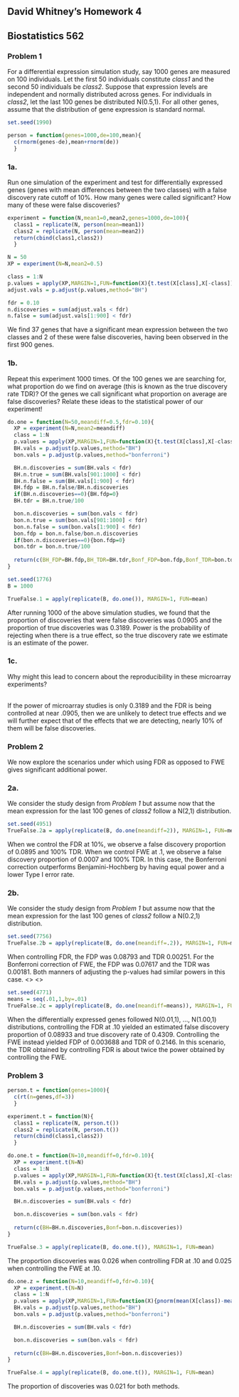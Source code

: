 ## David Whitney's Homework 4
## Biostatistics 562

### Problem 1
For a differential expression simulation study, say 1000 genes are measured on 100 individuals. Let the first 50 individuals constitute *class1* and the second 50 individuals be *class2*. Suppose that expression levels are independent and normally distributed across genes. For individuals in *class2*, let the last 100 genes be distributed N(0.5,1). For all other genes, assume that the distribution of gene expression is standard normal.

```r
set.seed(1990)

person = function(genes=1000,de=100,mean){
  c(rnorm(genes-de),mean+rnorm(de))
  }
```

### 1a.
Run one simulation of the experiment and test for differentially expressed genes (genes with mean differences between the two classes) with a false discovery rate cutoff of 10%. How many genes were called significant? How many of these were false discoveries?

```r
experiment = function(N,mean1=0,mean2,genes=1000,de=100){
  class1 = replicate(N, person(mean=mean1))
  class2 = replicate(N, person(mean=mean2))
  return(cbind(class1,class2))
  }

N = 50
XP = experiment(N=N,mean2=0.5)

class = 1:N
p.values = apply(XP,MARGIN=1,FUN=function(X){t.test(X[class],X[-class])$p.val})
adjust.vals = p.adjust(p.values,method="BH")

fdr = 0.10
n.discoveries = sum(adjust.vals < fdr)
n.false = sum(adjust.vals[1:900] < fdr)
```

We find 37 genes that have a significant mean expression between the two classes and 2 of these were false discoveries, having been observed in the first 900 genes.

### 1b.
Repeat this experiment 1000 times. Of the 100 genes we are searching for, what proportion do we find on average (this is known as the true discovery rate TDR)? Of the genes we call significant what proportion on average are false discoveries?  Relate these ideas to the statistical power of our experiment!

```r
do.one = function(N=50,meandiff=0.5,fdr=0.10){
  XP = experiment(N=N,mean2=meandiff)
  class = 1:N
  p.values = apply(XP,MARGIN=1,FUN=function(X){t.test(X[class],X[-class])$p.val})
  BH.vals = p.adjust(p.values,method="BH")
  bon.vals = p.adjust(p.values,method="bonferroni")

  BH.n.discoveries = sum(BH.vals < fdr)
  BH.n.true = sum(BH.vals[901:1000] < fdr)
  BH.n.false = sum(BH.vals[1:900] < fdr)
  BH.fdp = BH.n.false/BH.n.discoveries
  if(BH.n.discoveries==0){BH.fdp=0}
  BH.tdr = BH.n.true/100

  bon.n.discoveries = sum(bon.vals < fdr)
  bon.n.true = sum(bon.vals[901:1000] < fdr)
  bon.n.false = sum(bon.vals[1:900] < fdr)
  bon.fdp = bon.n.false/bon.n.discoveries
  if(bon.n.discoveries==0){bon.fdp=0}
  bon.tdr = bon.n.true/100  
  
  return(c(BH_FDP=BH.fdp,BH_TDR=BH.tdr,Bonf_FDP=bon.fdp,Bonf_TDR=bon.tdr))
}

set.seed(1776)
B = 1000

TrueFalse.1 = apply(replicate(B, do.one()), MARGIN=1, FUN=mean)
```

After running 1000 of the above simulation studies, we found that the proportion of discoveries that were false discoveries was 0.0905 and the proportion of true discoveries was 0.3189. Power is the probability of rejecting when there is a true effect, so the true discovery rate we estimate is an estimate of the power.

### 1c.
Why might this lead to concern about the reproducibility in these microarray experiments?</br></br>

If the power of microarray studies is only 0.3189 and the FDR is being controlled at near .0905, then we are unlikely to detect true effects and we will further expect that of the effects that we are detecting, nearly 10% of them will be false discoveries.

### Problem 2
We now explore the scenarios under which using FDR as opposed to FWE gives significant additional power.

### 2a.
We consider the study design from _Problem 1_ but assume now that the mean expression for the last 100 genes of _class2_ follow a N(2,1) distribution. 

```r
set.seed(4951)
TrueFalse.2a = apply(replicate(B, do.one(meandiff=2)), MARGIN=1, FUN=mean)
```

When we control the FDR at 10%, we observe a false discovery proportion of 0.0895 and 100% TDR. When we control FWE at .1, we observe a false discovery proportion of 0.0007 and 100% TDR. In this case, the Bonferroni correction outperforms Benjamini-Hochberg by having equal power and a lower Type I error rate.

### 2b.
We consider the study design from _Problem 1_ but assume now that the mean expression for the last 100 genes of _class2_ follow a N(0.2,1) distribution. 

```r
set.seed(7756)
TrueFalse.2b = apply(replicate(B, do.one(meandiff=.2)), MARGIN=1, FUN=mean)
```

When controlling FDR, the FDP was 0.08793 and TDR 0.00251. For the Bonferroni correction of FWE, the FDP was 0.07617 and the TDR was 0.00181. Both manners of adjusting the p-values had similar powers in this case.
<\br>
<\br>


```r
set.seed(4771)
means = seq(.01,1,by=.01)
TrueFalse.2c = apply(replicate(B, do.one(meandiff=means)), MARGIN=1, FUN=mean)
```

When the differentially expressed genes followed N(0.01,1), ..., N(1.00,1) distributions, controlling the FDR at .10 yielded an estimated false discovery proportion of 0.08933 and true discovery rate of 0.4309. Controlling the FWE instead yielded FDP of 0.003688 and TDR of 0.2146. In this scenario, the TDR obtained by controlling FDR is about twice the power obtained by controlling the FWE.

### Problem 3

```r
person.t = function(genes=1000){
  c(rt(n=genes,df=3))
  }

experiment.t = function(N){
  class1 = replicate(N, person.t())
  class2 = replicate(N, person.t())
  return(cbind(class1,class2))
  }

do.one.t = function(N=10,meandiff=0,fdr=0.10){
  XP = experiment.t(N=N)
  class = 1:N
  p.values = apply(XP,MARGIN=1,FUN=function(X){t.test(X[class],X[-class])$p.val})
  BH.vals = p.adjust(p.values,method="BH")
  bon.vals = p.adjust(p.values,method="bonferroni")

  BH.n.discoveries = sum(BH.vals < fdr)

  bon.n.discoveries = sum(bon.vals < fdr)
  
  return(c(BH=BH.n.discoveries,Bonf=bon.n.discoveries))
}

TrueFalse.3 = apply(replicate(B, do.one.t()), MARGIN=1, FUN=mean)

```
The proportion discoveries was 0.026 when controlling FDR at .10 and 0.025 when controlling the FWE at .10.

```r
do.one.z = function(N=10,meandiff=0,fdr=0.10){
  XP = experiment.t(N=N)
  class = 1:N
  p.values = apply(XP,MARGIN=1,FUN=function(X){pnorm(mean(X[class])-mean(X[-class]), mean=0, sd=sqrt(N*3))})
  BH.vals = p.adjust(p.values,method="BH")
  bon.vals = p.adjust(p.values,method="bonferroni")

  BH.n.discoveries = sum(BH.vals < fdr)

  bon.n.discoveries = sum(bon.vals < fdr)
  
  return(c(BH=BH.n.discoveries,Bonf=bon.n.discoveries))
}

TrueFalse.4 = apply(replicate(B, do.one.t()), MARGIN=1, FUN=mean)

```

The proportion of discoveries was 0.021 for both methods.
